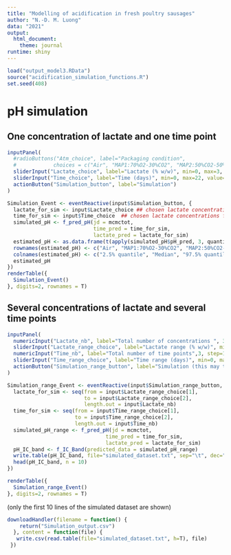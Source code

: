---
title: "Modelling of acidification in fresh poultry sausages"
author: "N.-D. M. Luong"
data: "2021"
output: 
  html_document:
    theme: journal
runtime: shiny
---

```{r Sources, echo=FALSE, message=FALSE, warning=FALSE}
load("output_model3.RData")
source("acidification_simulation_functions.R")
set.seed(408)
```

<style> div.main-container { max-width: 1400px; } </style>

# pH simulation
## One concentration of lactate and one time point 

```{r, echo=F}
inputPanel(
  #radioButtons("Atm_choice", label="Packaging condition", 
  #            choices = c("Air", "MAP1:70%O2-30%CO2", "MAP2:50%CO2-50%N2")),
  sliderInput("Lactate_choice", label="Lactate (% w/w)", min=0, max=3, value=2, step=0.05),
  sliderInput("Time_choice", label="Time (days)", min=0, max=22, value=10, step=1),
  actionButton("Simulation_button", label="Simulation")
)

Simulation_Event <- eventReactive(input$Simulation_button, {
  lactate_for_sim <- input$Lactate_choice ## chosen lactate concentrations for simulation
  time_for_sim <- input$Time_choice  ## chosen lactate concentrations for simulation
  simulated_pH <- f_pred_pH(jd = mcmctot, 
                            time_pred = time_for_sim, 
                            lactate_pred = lactate_for_sim)
  estimated_pH <- as.data.frame(t(apply(simulated_pH$pH_pred, 3, quantile, probs=c(0.025, 0.5, 0.975))))
  rownames(estimated_pH) <- c("Air", "MAP1:70%O2-30%CO2", "MAP2:50%CO2-50%N2")
  colnames(estimated_pH) <- c("2.5% quantile", "Median", "97.5% quantile")
  estimated_pH
})
renderTable({
  Simulation_Event()
}, digits=2, rownames = T)

```

## Several concentrations of lactate and several time points
```{r, echo=F}
inputPanel(
  numericInput("Lactate_nb", label="Total number of concentrations ", 3, step=1, min=1, max=10),
  sliderInput("Lactate_range_choice", label="Lactate range (% w/w)", min=0, max=3, value=c(0,2), step=0.05),
  numericInput("Time_nb", label="Total number of time points",3, step=1, min=1, max=20),
  sliderInput("Time_range_choice", label="Time range (days)", min=0, max=22, value=c(2,15), step=1),
  actionButton("Simulation_range_button", label="Simulation (this may take a while)")
)

Simulation_range_Event <- eventReactive(input$Simulation_range_button, {
  lactate_for_sim <- seq(from = input$Lactate_range_choice[1], 
                         to = input$Lactate_range_choice[2],
                         length.out = input$Lactate_nb)
  time_for_sim <- seq(from = input$Time_range_choice[1], 
                      to = input$Time_range_choice[2],
                      length.out = input$Time_nb)
  simulated_pH_range <- f_pred_pH(jd = mcmctot, 
                                time_pred = time_for_sim, 
                                lactate_pred = lactate_for_sim)
  pH_IC_band <- f_IC_Band(predicted_data = simulated_pH_range)
  write.table(pH_IC_band, file="simulated_dataset.txt", sep="\t", dec=".")
  head(pH_IC_band, n = 10)
})
```


```{r, echo=F}
renderTable({
  Simulation_range_Event()
}, digits=2, rownames = T)
```
(only the first 10 lines of the simulated dataset are shown)
```{r, echo=F}
downloadHandler(filename = function() { 
    return("Simulation_output.csv")
  }, content = function(file) {
   write.csv(read.table(file="simulated_dataset.txt", h=T), file)
 })
```



